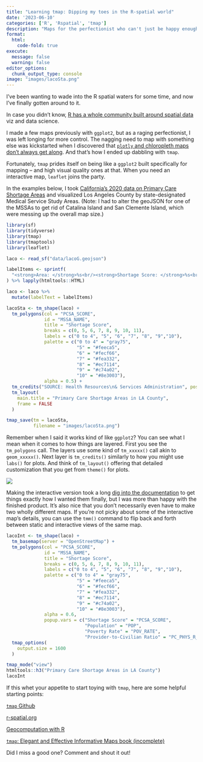 ```yaml
---
title: "Learning tmap: Dipping my toes in the R-spatial world"
date: '2023-06-10'
categories: ['R', 'Rspatial', 'tmap']
description: "Maps for the perfectionist who can't just be happy enough with ggplot"
format:
  html:
    code-fold: true
execute: 
  message: false
  warning: false
editor_options: 
  chunk_output_type: console
image: "images/lacoSta.png"
---
```


I've been wanting to wade into the R spatial waters for some time, and now I've finally gotten around to it.

In case you didn't know, [R has a whole community built around spatial data](https://r-spatial.org/) viz and data science.

I made a few maps previously with `ggplot2`, but as a raging perfectionist, I was left longing for more control. The nagging need to map with something else was kickstarted when I discovered that [`plotly` and chloropleth maps don't always get along](https://github.com/plotly/plotly.R/issues/1641#issuecomment-550477069). And that's how I ended up dabbling with `tmap`.

Fortunately, `tmap` prides itself on being like a `ggplot2` built specifically for mapping -- and high visual quality ones at that. When you need an interactive map, `leaflet` joins the party.

In the examples below, I took [California's 2020 data on Primary Care Shortage Areas](https://data.chhs.ca.gov/dataset/health-professional-shortage-areas-in-california) and visualized Los Angeles County by state-designated Medical Service Study Areas. (Note: I had to alter the geoJSON for one of the MSSAs to get rid of Catalina Island and San Clemente Island, which were messing up the overall map size.)

```r
library(sf)
library(tidyverse)
library(tmap)
library(tmaptools)
library(leaflet)

laco <- read_sf("data/lacoG.geojson")

labelItems <- sprintf(
  "<strong>Area: </strong>%s<br/><strong>Shortage Score: </strong>%s<br/><strong>Population: </strong>%s<br/><strong>Pop. Under Poverty Line: </strong>%s<br/><strong>Provider-to-Civilian Ratio: </strong>%s<br/>",laco$MSSA_NAME, laco$PCSA_SCORE, laco$POP, laco$POV_RATE, laco$PC_PHYS_R_CIV
) %>% lapply(htmltools::HTML)

laco <- laco %>%
  mutate(labelText = labelItems)

lacoSta <- tm_shape(laco) +
  tm_polygons(col = "PCSA_SCORE",
              id = "MSSA_NAME",
              title = "Shortage Score",
              breaks = c(0, 5, 6, 7, 8, 9, 10, 11), 
              labels = c("0 to 4", "5", "6", "7", "8", "9","10"),
              palette = c("0 to 4" = "gray75",
                          "5" = "#feeca5",
                          "6" = "#fecf66",
                          "7" = "#fea332",
                          "8" = "#ec7114",
                          "9" = "#c74a02",
                          "10" = "#8e3003"),
              alpha = 0.5) +
  tm_credits("SOURCE: Health Resources\n& Services Administration", position = c("right", "bottom")) +
  tm_layout(
    main.title = "Primary Care Shortage Areas in LA County",
    frame = FALSE
  )

tmap_save(tm = lacoSta, 
          filename = "images/lacoSta.png")
```

Remember when I said it works kind of like `ggplot2`? You can see what I mean when it comes to how things are layered. First you see the `tm_polygons` call. The layers use some kind of `tm_xxxxx()` call akin to `geom_xxxxx()`. Next layer is `tm_credits()` similarly to how you might use `labs()` for plots. And think of `tm_layout()` offering that detailed customization that you get from `theme()` for plots.

![](images/lacoSta.png)

Making the interactive version took a long [dig into the documentation](https://r-tmap.github.io/tmap/index.html) to get things exactly how I wanted them finally, but I was more than happy with the finished product. It's also nice that you don't necessarily even have to make two wholly different maps. If you're not picky about some of the interactive map's details, you can use the `tmm()` command to flip back and forth between static and interactive views of the same map.

```r
lacoInt <- tm_shape(laco) +
  tm_basemap(server = "OpenStreetMap") +
  tm_polygons(col = "PCSA_SCORE",
              id = "MSSA_NAME",
              title = "Shortage Score",
              breaks = c(0, 5, 6, 7, 8, 9, 10, 11), 
              labels = c("0 to 4", "5", "6", "7", "8", "9","10"),
              palette = c("0 to 4" = "gray75",
                          "5" = "#feeca5",
                          "6" = "#fecf66",
                          "7" = "#fea332",
                          "8" = "#ec7114",
                          "9" = "#c74a02",
                          "10" = "#8e3003"),
              alpha = 0.6,
              popup.vars = c("Shortage Score" = "PCSA_SCORE", 
                             "Population" = "POP", 
                             "Poverty Rate" = "POV_RATE", 
                             "Provider-to-Civilian Ratio" = "PC_PHYS_R_CIV")) +
  tmap_options(
    output.size = 1600
  ) 

tmap_mode("view")
htmltools::h3("Primary Care Shortage Areas in LA County")
lacoInt
```

If this whet your appetite to start toying with `tmap`, here are some helpful starting points:

[`tmap` Github](https://r-tmap.github.io/tmap/index.html)

[r-spatial.org](https://r-spatial.org/)

[Geocomputation with R](https://r.geocompx.org/adv-map.html)

[`tmap`: Elegant and Effective Informative Maps book (incomplete)](https://r-tmap.github.io/tmap-book/)

Did I miss a good one? Comment and shout it out!

